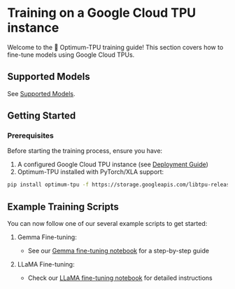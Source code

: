 # Training on a Google Cloud TPU instance

Welcome to the 🤗 Optimum-TPU training guide! This section covers how to fine-tune models using Google Cloud TPUs.

## Supported Models

See [Supported Models](../supported-architectures).

## Getting Started

### Prerequisites

Before starting the training process, ensure you have:

1. A configured Google Cloud TPU instance (see [Deployment Guide](../tutorials/tpu_setup))
2. Optimum-TPU installed with PyTorch/XLA support:
```bash
pip install optimum-tpu -f https://storage.googleapis.com/libtpu-releases/index.html
```

## Example Training Scripts

You can now follow one of our several example scripts to get started:
1. Gemma Fine-tuning:
   - See our [Gemma fine-tuning notebook](https://github.com/huggingface/optimum-tpu/blob/main/examples/language-modeling/gemma_tuning.ipynb) for a step-by-step guide

2. LLaMA Fine-tuning:
   - Check our [LLaMA fine-tuning notebook](https://github.com/huggingface/optimum-tpu/blob/main/examples/language-modeling/llama_tuning.ipynb) for detailed instructions
